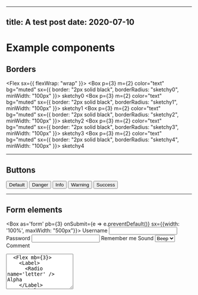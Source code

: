 
---
title: A test post
date: 2020-07-10
---


# Example components

<Divider />

## Borders

<Flex sx={{ flexWrap: "wrap" }}>
  <Box p={3} m={2} color="text" bg="muted" sx={{
    border: "2px solid black",
    borderRadius: "sketchy0",
    minWidth: "100px"
  }}>
    sketchy0
  </Box>
  <Box p={3} m={2} color="text" bg="muted" sx={{
    border: "2px solid black",
    borderRadius: "sketchy1",
    minWidth: "100px"
  }}>
    sketchy1
  </Box>
  <Box p={3} m={2} color="text" bg="muted" sx={{
    border: "2px solid black",
    borderRadius: "sketchy2",
    minWidth: "100px"
  }}>
    sketchy2
  </Box>
  <Box p={3} m={2} color="text" bg="muted" sx={{
    border: "2px solid black",
    borderRadius: "sketchy3",
    minWidth: "100px"
  }}>
    sketchy3
  </Box>
  <Box p={3} m={2} color="text" bg="muted" sx={{
    border: "2px solid black",
    borderRadius: "sketchy4",
    minWidth: "100px"
  }}>
    sketchy4
  </Box>
</Flex>

---

## Buttons

<Button variant="primary" m={10}>
  Default
</Button>
<Button variant="danger" m={10}>
  Danger
</Button>
<Button variant="info" m={10}>
  Info
</Button>
<Button variant="warning" m={10}>
  Warning
</Button>
<Button variant="success" m={10}>
  Success
</Button>


---

## Form elements

<Box
  as='form'
  pb={3}
  onSubmit={e => e.preventDefault()} sx={{width: '100%', maxWidth: "500px"}}>
  <Label htmlFor='username'>Username</Label>
  <Input
    name='username'
    mb={3}
  />
  <Label htmlFor='password'>Password</Label>
  <Input
    type='password'
    name='password'
    mb={3}
  />
  <Box>
    <Label mb={3}>
      <Checkbox />
      Remember me
    </Label>
  </Box>
  <Label htmlFor='sound'>Sound</Label>
  <Select name='sound' mb={3}>
    <option>Beep</option>
    <option>Boop</option>
    <option>Blip</option>
  </Select>
  <Label htmlFor='comment'>Comment</Label>
  <Textarea
    name='comment'
    rows='6'
    mb={3}
  />
  <Flex mb={3}>
    <Label>
      <Radio name='letter' /> Alpha
    </Label>
    <Label>
      <Radio name='letter' /> Bravo
    </Label>
    <Label>
      <Radio name='letter' /> Charlie
    </Label>
  </Flex>
  <Button>
    Submit
  </Button>
</Box>

---

## Links

<Box pb={20}>
  <Link href='#!'>Hello</Link>
</Box>

---

## Badges

<Box pb={20}>
  <Badge variant='accent'>New</Badge>
  <Badge variant='outline' ml={2}>Cool</Badge>
</Box>

---

## Alerts

<Box pb={20}>
  <Alert variant="danger" m={10}>
    Danger
  </Alert>
  <Alert variant="info" m={10}>
    Info
  </Alert>
  <Alert variant="warning" m={10}>
    Warning
  </Alert>
  <Alert variant="success" m={10}>
    Success
  </Alert>
</Box>

---

## Navigation

<Box pb={20}>
  <Flex as='nav'>
    <NavLink href='#!' p={2}>
      Home
    </NavLink>
    <NavLink href='#!' p={2}>
      Blog
    </NavLink>
    <NavLink href='#!' p={2}>
      About
    </NavLink>
  </Flex>
</Box>

---

## Table

<table style={{paddingBottom: 20}}>
    <thead>
        <tr>
            <th colSpan="2">The table header</th>
        </tr>
    </thead>
    <tbody>
        <tr>
            <td>The table body</td>
            <td>with two columns</td>
        </tr>
    </tbody>
</table>

---

## Card

<Card
  mb={5}
  sx={{
    maxWidth: 400,
    padding: "30px"
  }}>
  <Text>
    Cupcake ipsum dolor sit amet chocolate bar. Apple pie macaroon muffin jelly candy cake soufflé muffin croissant. Gummies jelly beans cotton candy fruitcake. Wafer lemon drops soufflé cookie. Sesame snaps fruitcake cheesecake danish toffee marzipan biscuit.
  </Text>
</Card>

---
